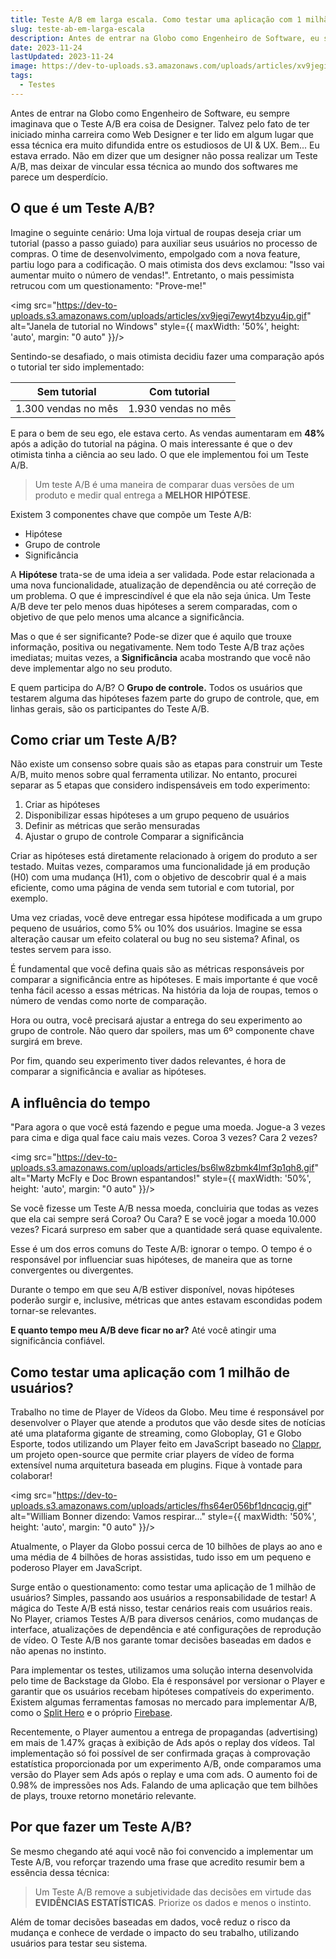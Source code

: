 ```yaml
---
title: Teste A/B em larga escala. Como testar uma aplicação com 1 milhão de usuários?
slug: teste-ab-em-larga-escala
description: Antes de entrar na Globo como Engenheiro de Software, eu sempre imaginava que o Teste A/B era coisa de Designer. Talvez pelo fato de ter iniciado minha carreira como Web Designer e ter lido em algum lugar que essa técnica era muito difundida entre os estudiosos de UI & UX. Bem... Eu estava errado.
date: 2023-11-24
lastUpdated: 2023-11-24
image: https://dev-to-uploads.s3.amazonaws.com/uploads/articles/xv9jegi7ewyt4bzyu4ip.gif
tags:
  - Testes
---
```


Antes de entrar na Globo como Engenheiro de Software, eu sempre imaginava que o Teste A/B era coisa de Designer. Talvez pelo fato de ter iniciado minha carreira como Web Designer e ter lido em algum lugar que essa técnica era muito difundida entre os estudiosos de UI & UX. Bem... Eu estava errado. Não em dizer que um designer não possa realizar um Teste A/B, mas deixar de vincular essa técnica ao mundo dos softwares me parece um desperdício.

## O que é um Teste A/B?

Imagine o seguinte cenário: Uma loja virtual de roupas deseja criar um tutorial (passo a passo guiado) para auxiliar seus usuários no processo de compras. O time de desenvolvimento, empolgado com a nova feature, partiu logo para a codificação. O mais otimista dos devs exclamou: "Isso vai aumentar muito o número de vendas!". Entretanto, o mais pessimista retrucou com um questionamento: "Prove-me!"

<img 
    src="https://dev-to-uploads.s3.amazonaws.com/uploads/articles/xv9jegi7ewyt4bzyu4ip.gif" 
    alt="Janela de tutorial no Windows" 
    style={{ maxWidth: '50%', height: 'auto', margin: "0 auto" }}/>

Sentindo-se desafiado, o mais otimista decidiu fazer uma comparação após o tutorial ter sido implementado:

| Sem tutorial        |    Com tutorial     |
| ------------------- | :-----------------: |
| 1.300 vendas no mês | 1.930 vendas no mês |

E para o bem de seu ego, ele estava certo. As vendas aumentaram em **48%** após a adição do tutorial na página. O mais interessante é que o dev otimista tinha a ciência ao seu lado. O que ele implementou foi um Teste A/B.

> Um teste A/B é uma maneira de comparar duas versões de um produto e medir qual entrega a **MELHOR HIPÓTESE**.

Existem 3 componentes chave que compõe um Teste A/B:

- Hipótese
- Grupo de controle
- Significância

A **Hipótese** trata-se de uma ideia a ser validada. Pode estar relacionada a uma nova funcionalidade, atualização de dependência ou até correção de um problema. O que é imprescindível é que ela não seja única. Um Teste A/B deve ter pelo menos duas hipóteses a serem comparadas, com o objetivo de que pelo menos uma alcance a significância.

Mas o que é ser significante? Pode-se dizer que é aquilo que trouxe informação, positiva ou negativamente. Nem todo Teste A/B traz ações imediatas; muitas vezes, a **Significância** acaba mostrando que você não deve implementar algo no seu produto.

E quem participa do A/B? O **Grupo de controle.** Todos os usuários que testarem alguma das hipóteses fazem parte do grupo de controle, que, em linhas gerais, são os participantes do Teste A/B.

## Como criar um Teste A/B?

Não existe um consenso sobre quais são as etapas para construir um Teste A/B, muito menos sobre qual ferramenta utilizar. No entanto, procurei separar as 5 etapas que considero indispensáveis em todo experimento:

1. Criar as hipóteses
2. Disponibilizar essas hipóteses a um grupo pequeno de usuários
3. Definir as métricas que serão mensuradas
4. Ajustar o grupo de controle
   Comparar a significância

Criar as hipóteses está diretamente relacionado à origem do produto a ser testado. Muitas vezes, comparamos uma funcionalidade já em produção (H0) com uma mudança (H1), com o objetivo de descobrir qual é a mais eficiente, como uma página de venda sem tutorial e com tutorial, por exemplo.

Uma vez criadas, você deve entregar essa hipótese modificada a um grupo pequeno de usuários, como 5% ou 10% dos usuários. Imagine se essa alteração causar um efeito colateral ou bug no seu sistema? Afinal, os testes servem para isso.

É fundamental que você defina quais são as métricas responsáveis por comparar a significância entre as hipóteses. E mais importante é que você tenha fácil acesso a essas métricas. Na história da loja de roupas, temos o número de vendas como norte de comparação.

Hora ou outra, você precisará ajustar a entrega do seu experimento ao grupo de controle. Não quero dar spoilers, mas um 6º componente chave surgirá em breve.

Por fim, quando seu experimento tiver dados relevantes, é hora de comparar a significância e avaliar as hipóteses.

## A influência do tempo

"Para agora o que você está fazendo e pegue uma moeda. Jogue-a 3 vezes para cima e diga qual face caiu mais vezes. Coroa 3 vezes? Cara 2 vezes?

<img 
    src="https://dev-to-uploads.s3.amazonaws.com/uploads/articles/bs6lw8zbmk4lmf3p1qh8.gif" 
    alt="Marty McFly e Doc Brown espantandos!" 
    style={{ maxWidth: '50%', height: 'auto', margin: "0 auto" }}/>

Se você fizesse um Teste A/B nessa moeda, concluiria que todas as vezes que ela cai sempre será Coroa? Ou Cara? E se você jogar a moeda 10.000 vezes? Ficará surpreso em saber que a quantidade será quase equivalente.

Esse é um dos erros comuns do Teste A/B: ignorar o tempo. O tempo é o responsável por influenciar suas hipóteses, de maneira que as torne convergentes ou divergentes.

Durante o tempo em que seu A/B estiver disponível, novas hipóteses poderão surgir e, inclusive, métricas que antes estavam escondidas podem tornar-se relevantes.

**E quanto tempo meu A/B deve ficar no ar?** Até você atingir uma significância confiável.

## Como testar uma aplicação com 1 milhão de usuários?

Trabalho no time de Player de Vídeos da Globo. Meu time é responsável por desenvolver o Player que atende a produtos que vão desde sites de notícias até uma plataforma gigante de streaming, como Globoplay, G1 e Globo Esporte, todos utilizando um Player feito em JavaScript baseado no [Clappr](https://github.com/clappr), um projeto open-source que permite criar players de vídeo de forma extensível numa arquitetura baseada em plugins. Fique à vontade para colaborar!

<img 
    src="https://dev-to-uploads.s3.amazonaws.com/uploads/articles/fhs64er056bf1dncqcig.gif" 
    alt="William Bonner dizendo: Vamos respirar..." 
    style={{ maxWidth: '50%', height: 'auto', margin: "0 auto" }}/>

Atualmente, o Player da Globo possui cerca de 10 bilhões de plays ao ano e uma média de 4 bilhões de horas assistidas, tudo isso em um pequeno e poderoso Player em JavaScript.

Surge então o questionamento: como testar uma aplicação de 1 milhão de usuários? Simples, passando aos usuários a responsabilidade de testar! A mágica do Teste A/B está nisso, testar cenários reais com usuários reais. No Player, criamos Testes A/B para diversos cenários, como mudanças de interface, atualizações de dependência e até configurações de reprodução de vídeo. O Teste A/B nos garante tomar decisões baseadas em dados e não apenas no instinto.

Para implementar os testes, utilizamos uma solução interna desenvolvida pelo time de Backstage da Globo. Ela é responsável por versionar o Player e garantir que os usuários recebam hipóteses compatíveis do experimento. Existem algumas ferramentas famosas no mercado para implementar A/B, como o [Split Hero](https://splithero.com/) e o próprio [Firebase](https://firebase.google.com/docs/ab-testing).

Recentemente, o Player aumentou a entrega de propagandas (advertising) em mais de 1.47% graças à exibição de Ads após o replay dos vídeos. Tal implementação só foi possível de ser confirmada graças à comprovação estatística proporcionada por um experimento A/B, onde comparamos uma versão do Player sem Ads após o replay e uma com ads. O aumento foi de 0.98% de impressões nos Ads. Falando de uma aplicação que tem bilhões de plays, trouxe retorno monetário relevante.

## Por que fazer um Teste A/B?

Se mesmo chegando até aqui você não foi convencido a implementar um Teste A/B, vou reforçar trazendo uma frase que acredito resumir bem a essência dessa técnica:

> Um Teste A/B remove a subjetividade das decisões em virtude das **EVIDÊNCIAS ESTATÍSTICAS**. Priorize os dados e menos o instinto.

Além de tomar decisões baseadas em dados, você reduz o risco da mudança e conhece de verdade o impacto do seu trabalho, utilizando usuários para testar seu sistema.
